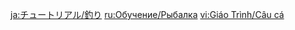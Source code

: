 {{Tutorial
|title    = Fishing
|subtitle = Important Message
|type     = System
|icon     = Icon Tutorial Important.png
|about    = Fishing
|image1   = Tutorial System Fishing 1.png
|text1    = If you should see ripples in a nearby water body, this means that it is a Fishing Point. Get close to this Fishing Point and interact with it to start fishing.<br>Fish are quite sensitive to their surroundings. If you stand too close or perform combat actions, the fish will be frightened and will scatter, and they will take a while to calm down and come closer to the water body again.
|image2   = Tutorial System Fishing 2.png
|text2    = Different water bodies contain different species of fish. While preparing to fish, you can view the species that can be found here and select the appropriate rod and bait.<br>You can obtain blueprints for making bait from the [[Mondstadt Fishing Association]]. Learning them will allow you to make bait at any [[Crafting Bench]].<br>Note that different fish are attracted to different kinds of bait~
|image3   = Tutorial System Fishing 3.png
|text3    = Hold the Cast Rod button to enter aiming mode: let go of said button to flick your bait and hook out.<br>If your hook lands too far from the fish, its ability to attract them will greatly decrease.<br>If it lands too close by, the fish will be startled and will flee the scene.
|image4   = Tutorial System Fishing 4.png
|text4    = When the fish are on the hook, {{Control|tap|click|press}} the Raise Hook button, or the fish might finish eating the bait and flee.<br>Once you've successfully raised your hook, the fish will start to struggle.
|image5   = Tutorial System Fishing 5.png
|text5    = When the fish enters a struggling state, you can hold and release the Fish button to adjust your fishing line tension and keep it in the yellow Ideal Tension Zone. Fishing progress will only increase if you stay in the Ideal Tension Zone. Otherwise, progress will drop.<br>Once progress is full, you will have successfully caught this fish.
|image6   = Tutorial System Fishing 6.png
|text6    = Fish on the hook will sometimes enter periods of intense struggle. At this time, the speed at which line tension may change will be affected, and the Ideal Tension Zone will turn orange and start to fluctuate slightly.<br>If your fishing progress hits 0, the fish will try to escape. The Tension Zone will then turn red and start to fluctuate.
|sort     = 4017
}}
<noinclude>
<!-- interwikis -->
[[ja:チュートリアル/釣り]]
[[ru:Обучение/Рыбалка]]
[[vi:Giáo Trình/Câu cá]]
</noinclude>
